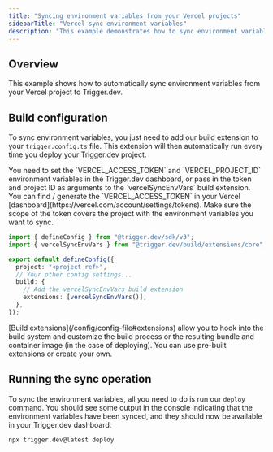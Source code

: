 ```yaml
---
title: "Syncing environment variables from your Vercel projects"
sidebarTitle: "Vercel sync environment variables"
description: "This example demonstrates how to sync environment variables from your Vercel project to Trigger.dev."
---
```



## Overview

This example shows how to automatically sync environment variables from your Vercel project to Trigger.dev.

## Build configuration

To sync environment variables, you just need to add our build extension to your `trigger.config.ts` file. This extension will then automatically run every time you deploy your Trigger.dev project.

<Note>
  You need to set the `VERCEL_ACCESS_TOKEN` and `VERCEL_PROJECT_ID` environment variables in the
  Trigger.dev dashboard, or pass in the token and project ID as arguments to the `vercelSyncEnvVars`
  build extension. You can find / generate the `VERCEL_ACCESS_TOKEN` in your Vercel
  [dashboard](https://vercel.com/account/settings/tokens). Make sure the scope of the token covers
  the project with the environment variables you want to sync.
</Note>

```ts trigger.config.ts
import { defineConfig } from "@trigger.dev/sdk/v3";
import { vercelSyncEnvVars } from "@trigger.dev/build/extensions/core";

export default defineConfig({
  project: "<project ref>",
  // Your other config settings...
  build: {
    // Add the vercelSyncEnvVars build extension
    extensions: [vercelSyncEnvVars()],
  },
});
```

<Note>
  [Build extensions](/config/config-file#extensions) allow you to hook into the build system and
  customize the build process or the resulting bundle and container image (in the case of
  deploying). You can use pre-built extensions or create your own.
</Note>

## Running the sync operation

To sync the environment variables, all you need to do is run our `deploy` command. You should see some output in the console indicating that the environment variables have been synced, and they should now be available in your Trigger.dev dashboard.

```bash
npx trigger.dev@latest deploy
```

<VercelDocsCards />
